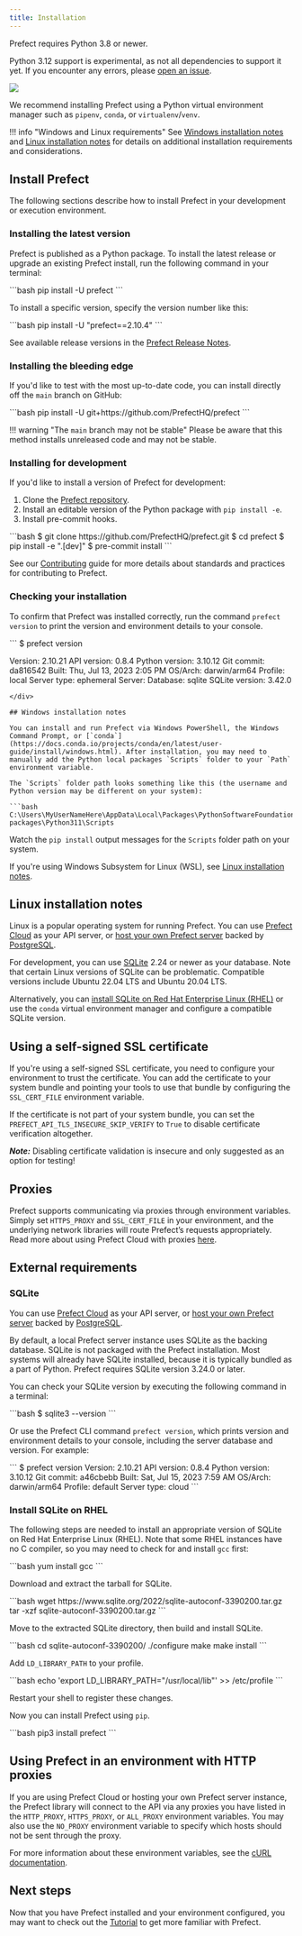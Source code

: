 ```yaml
---
title: Installation
---
```


Prefect requires Python 3.8 or newer.

Python 3.12 support is experimental, as not all dependencies to support it yet. If you encounter any errors, please [open an issue](https://github.com/PrefectHQ/prefect/issues/new?assignees=&labels=needs%3Atriage%2Cbug&projects=&template=1_general_bug_report.yaml).


<p align="left">
  <a href="https://pypi.python.org/pypi/prefect/" alt="Python Versions">
    <img src="https://img.shields.io/pypi/pyversions/prefect?color=0052FF&labelColor=090422" />
  </a>
</p>

We recommend installing Prefect using a Python virtual environment manager such as `pipenv`, `conda`, or `virtualenv`/`venv`.

!!! info "Windows and Linux requirements"
    See [Windows installation notes](#windows-installation-notes) and [Linux installation notes](#linux-installation-notes) for details on additional installation requirements and considerations.

## Install Prefect

The following sections describe how to install Prefect in your development or execution environment.

### Installing the latest version

Prefect is published as a Python package. To install the latest release or upgrade an existing Prefect install, run the following command in your terminal:

<div class="terminal">
```bash
pip install -U prefect
```
</div>

To install a specific version, specify the version number like this:

<div class="terminal">
```bash
pip install -U "prefect==2.10.4"
```
</div>

See available release versions in the [Prefect Release Notes](https://github.com/PrefectHQ/prefect/blob/main/RELEASE-NOTES.md).

### Installing the bleeding edge

If you'd like to test with the most up-to-date code, you can install directly off the `main` branch on GitHub:

<div class="terminal">
```bash
pip install -U git+https://github.com/PrefectHQ/prefect
```
</div>

!!! warning "The `main` branch may not be stable"
    Please be aware that this method installs unreleased code and may not be stable.

### Installing for development

If you'd like to install a version of Prefect for development:

1. Clone the [Prefect repository](https://github.com/PrefectHQ/prefect).
2. Install an editable version of the Python package with `pip install -e`.
3. Install pre-commit hooks.

<div class="terminal">
```bash
$ git clone https://github.com/PrefectHQ/prefect.git
$ cd prefect
$ pip install -e ".[dev]"
$ pre-commit install
```
</div>

See our [Contributing](/2.14.21/contributing/overview/) guide for more details about standards and practices for contributing to Prefect.

### Checking your installation

To confirm that Prefect was installed correctly, run the command `prefect version` to print the version and environment details to your console.

<div class="terminal">
```
$ prefect version

Version:             2.10.21
API version:         0.8.4
Python version:      3.10.12
Git commit:          da816542
Built:               Thu, Jul 13, 2023 2:05 PM
OS/Arch:             darwin/arm64
Profile:              local
Server type:         ephemeral
Server:
  Database:          sqlite
  SQLite version:    3.42.0

```
</div>

## Windows installation notes

You can install and run Prefect via Windows PowerShell, the Windows Command Prompt, or [`conda`](https://docs.conda.io/projects/conda/en/latest/user-guide/install/windows.html). After installation, you may need to manually add the Python local packages `Scripts` folder to your `Path` environment variable.

The `Scripts` folder path looks something like this (the username and Python version may be different on your system):

```bash
C:\Users\MyUserNameHere\AppData\Local\Packages\PythonSoftwareFoundation.Python.3.11_qbz5n2kfra8p0\LocalCache\local-packages\Python311\Scripts
```

Watch the `pip install` output messages for the `Scripts` folder path on your system.

If you're using Windows Subsystem for Linux (WSL), see [Linux installation notes](#linux-installation-notes).

## Linux installation notes

Linux is a popular operating system for running Prefect. You can use [Prefect Cloud](/2.14.21/ui/cloud/) as your API server, or [host your own Prefect server](/2.14.21/host/) backed by [PostgreSQL](/2.14.21/concepts/database/#configuring_a_postgresql_database).

For development, you can use [SQLite](/2.14.21/concepts/database/#configuring_a_sqlite_database) 2.24 or newer as your database. Note that certain Linux versions of SQLite can be problematic. Compatible versions include Ubuntu 22.04 LTS and Ubuntu 20.04 LTS.

Alternatively, you can [install SQLite on Red Hat Enterprise Linux (RHEL)](#install-sqlite-on-rhel) or use the `conda` virtual environment manager and configure a compatible SQLite version.

## Using a self-signed SSL certificate

If you're using a self-signed SSL certificate, you need to configure your
environment to trust the certificate. You can add the
certificate to your system bundle and pointing your tools to use that bundle by configuring the `SSL_CERT_FILE` environment variable.

If the certificate is not part of your system bundle, you can set the
`PREFECT_API_TLS_INSECURE_SKIP_VERIFY` to `True` to disable certificate verification altogether.

***Note:*** Disabling certificate validation is insecure and only suggested as an option for testing!

## Proxies

Prefect supports communicating via proxies through environment variables. Simply set `HTTPS_PROXY` and `SSL_CERT_FILE` in your environment, and the underlying network libraries will route Prefect’s requests appropriately. Read more about using Prefect Cloud with proxies [here](https://discourse.prefect.io/t/using-prefect-cloud-with-proxies/1696).

## External requirements

### SQLite

You can use [Prefect Cloud](/2.14.21/ui/cloud/) as your API server, or [host your own Prefect server](/2.14.21/host/) backed by [PostgreSQL](/2.14.21/concepts/database/#configuring_a_postgresql_database).

By default, a local Prefect server instance uses SQLite as the backing database. SQLite is not packaged with the Prefect installation. Most systems will already have SQLite installed, because it is typically bundled as a part of Python. Prefect requires SQLite version 3.24.0 or later.

You can check your SQLite version by executing the following command in a terminal:

<div class="terminal">
```bash
$ sqlite3 --version
```
</div>

Or use the Prefect CLI command `prefect version`, which prints version and environment details to your console, including the server database and version. For example:

<div class="terminal">
```
$ prefect version
Version:             2.10.21
API version:         0.8.4
Python version:      3.10.12
Git commit:          a46cbebb
Built:               Sat, Jul 15, 2023 7:59 AM
OS/Arch:             darwin/arm64
Profile:              default
Server type:         cloud
```
</div>

### Install SQLite on RHEL

The following steps are needed to install an appropriate version of SQLite on Red Hat Enterprise Linux (RHEL). Note that some RHEL instances have no C compiler, so you may need to check for and install `gcc` first:

<div class="terminal">
```bash
yum install gcc
```
</div>

Download and extract the tarball for SQLite.

<div class="terminal">
```bash
wget https://www.sqlite.org/2022/sqlite-autoconf-3390200.tar.gz
tar -xzf sqlite-autoconf-3390200.tar.gz
```
</div>

Move to the extracted SQLite directory, then build and install SQLite.

<div class="terminal">
```bash
cd sqlite-autoconf-3390200/
./configure
make
make install
```
</div>

Add `LD_LIBRARY_PATH` to your profile.

<div class="terminal">
```bash
echo 'export LD_LIBRARY_PATH="/usr/local/lib"' >> /etc/profile
```
</div>

Restart your shell to register these changes.

Now you can install Prefect using `pip`.

<div class="terminal">
```bash
pip3 install prefect
```
</div>

## Using Prefect in an environment with HTTP proxies

If you are using Prefect Cloud or hosting your own Prefect server instance, the Prefect library
will connect to the API via any proxies you have listed in the `HTTP_PROXY`,
`HTTPS_PROXY`, or `ALL_PROXY` environment variables.  You may also use the `NO_PROXY`
environment variable to specify which hosts should not be sent through the proxy.

For more information about these environment variables, see the [cURL
documentation](https://everything.curl.dev/usingcurl/proxies/env).

## Next steps

Now that you have Prefect installed and your environment configured, you may want to check out the [Tutorial](/2.14.21/tutorial/) to get more familiar with Prefect.
